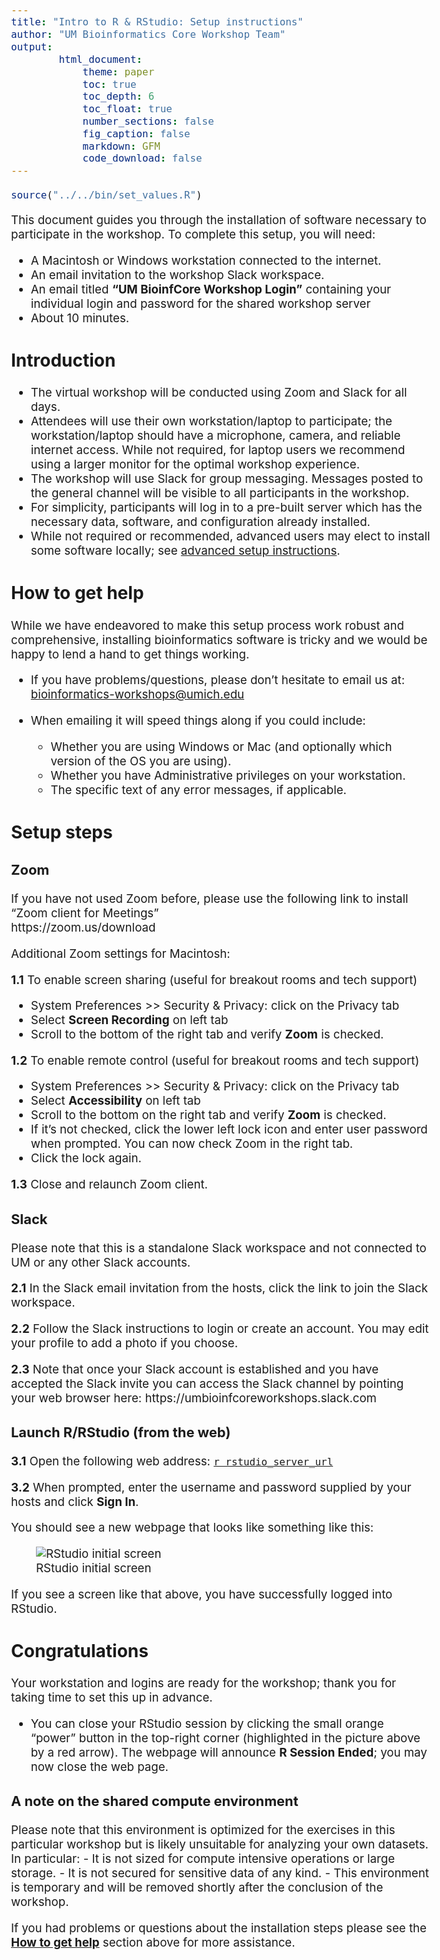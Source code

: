 ```yaml
---
title: "Intro to R & RStudio: Setup instructions"
author: "UM Bioinformatics Core Workshop Team"
output:
        html_document:
            theme: paper
            toc: true
            toc_depth: 6
            toc_float: true
            number_sections: false
            fig_caption: false
            markdown: GFM
            code_download: false
---
```

<style type="text/css">
body{ /* Normal  */
      font-size: 14pt;
  }
  
a.external {
    background: url(../images/external-link.png) center right no-repeat;
    padding-right: 13px;
}
</style>

```r
source("../../bin/set_values.R")
```

This document guides you through the installation of software necessary
to participate in the workshop. To complete
this setup, you will need:

-   A Macintosh or Windows workstation connected to the internet.
-   An email invitation to the workshop Slack workspace.
-   An email titled **"UM BioinfCore Workshop Login"** containing your
    individual login and password for the shared workshop server
-   About 10 minutes.


## Introduction

-   The virtual workshop will be conducted using Zoom and Slack for all days.
-   Attendees will use their own workstation/laptop to participate; the
    workstation/laptop should have a microphone, camera, and reliable
    internet access. While not required, for laptop users we recommend using a
    larger monitor for the optimal workshop experience.
-   The workshop will use Slack for group messaging. Messages posted to the
    general channel will be visible to all participants in the workshop.
-   For simplicity, participants will log in to a pre-built server which
    has the necessary data, software, and configuration already installed.
-   While not required or recommended, advanced users may elect to install some software
    locally; see [advanced setup instructions](setup_instructions_advanced.html).

## How to get help

While we have endeavored to make this setup process work robust and
comprehensive, installing bioinformatics software is tricky and we would
be happy to lend a hand to get things working.

-   If you have problems/questions, please don't hesitate to email us
    at:
    [bioinformatics-workshops@umich.edu](mailto:bioinformatics-workshops@umich.edu)

-   When emailing it will speed things along if you could include:
    -   Whether you are using Windows or Mac (and optionally which
        version of the OS you are using).
    -   Whether you have Administrative privileges on your workstation.
    -   The specific text of any error messages, if applicable.

## Setup steps

### **Zoom**

If you have not used Zoom before, please use the following link to
install "Zoom client for Meetings"\
https://zoom.us/download

Additional Zoom settings for Macintosh:

 **1.1**  To enable screen sharing (useful for breakout rooms and tech support)

  - System Preferences \>\> Security & Privacy: click on the Privacy tab
  - Select **Screen Recording** on left tab
  - Scroll to the bottom of the right tab and verify **Zoom** is checked.

 **1.2**  To enable remote control (useful for breakout rooms and tech support)

  - System Preferences \>\> Security & Privacy: click on the Privacy tab
  - Select **Accessibility** on left tab
  - Scroll to the bottom on the right tab and verify **Zoom** is checked.
  - If it's not checked, click the lower left lock icon and enter
        user password when prompted. You can now check Zoom in the
        right tab.
  - Click the lock again.

 **1.3**  Close and relaunch Zoom client.

### **Slack**
Please note that this is a standalone Slack workspace and not connected to UM or any other Slack accounts.

 **2.1** In the Slack email invitation from the hosts, click the link to join the Slack workspace.

 **2.2** Follow the Slack instructions to login or create an account. You may
    edit your profile to add a photo if you choose.

 **2.3** Note that once your Slack account is established and you have accepted the
    Slack invite you can access the Slack channel by pointing your web browser
    here: https://umbioinfcoreworkshops.slack.com


### **Launch R/RStudio (from the web)**

**3.1** Open the following web address: [`r rstudio_server_url`](`r rstudio_server_url`){target="blank"}

**3.2** When prompted, enter the  username and password supplied by your hosts and
 click **Sign In**.

 You should see a new webpage that looks like something like this:

 ![RStudio initial screen](images/setup_instructions_rstudio.png)

 If you see a screen like that above, you have successfully logged into RStudio.

## Congratulations
Your workstation and logins are ready for the workshop; thank you for
   taking time to set this up in advance.

   - You can close your RStudio session by clicking the small orange "power"
     button in the top-right corner (highlighted in the picture above by a red
     arrow).  The webpage will announce **R&nbsp;Session&nbsp;Ended**; you may now close
     the web page.

### A note on the shared compute environment

Please note that this environment is optimized for the exercises in this
particular workshop but is likely unsuitable for analyzing your own
datasets. In particular:
- It is not sized for compute intensive operations or large storage.
- It is not secured for sensitive data of any kind.
- This environment is temporary and will be removed shortly after the
  conclusion of the workshop.

If you had problems or questions about the installation steps
please see the **[How to get help](#how-to-get-help)** section above for
more assistance.
